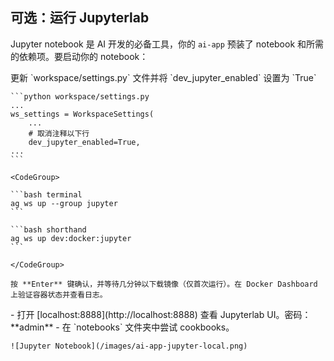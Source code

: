 ## 可选：运行 Jupyterlab

Jupyter notebook 是 AI 开发的必备工具，你的 `ai-app` 预装了 notebook 和所需的依赖项。要启动你的 notebook：

<Steps>
  <Step title="启用 Jupyter">
    更新 `workspace/settings.py` 文件并将 `dev_jupyter_enabled` 设置为 `True`

    ```python workspace/settings.py
    ...
    ws_settings = WorkspaceSettings(
        ...
        # 取消注释以下行
        dev_jupyter_enabled=True,
    ...
    ```

  </Step>
  <Step title="启动 Jupyter">

    <CodeGroup>

    ```bash terminal
    ag ws up --group jupyter
    ```

    ```bash shorthand
    ag ws up dev:docker:jupyter
    ```

    </CodeGroup>

    按 **Enter** 键确认，并等待几分钟以下载镜像（仅首次运行）。在 Docker Dashboard 上验证容器状态并查看日志。

  </Step>
  <Step title="查看 JupyterLab UI">
    - 打开 [localhost:8888](http://localhost:8888) 查看 Jupyterlab UI。密码：**admin**
    - 在 `notebooks` 文件夹中尝试 cookbooks。

    ![Jupyter Notebook](/images/ai-app-jupyter-local.png)

  </Step>
</Steps>